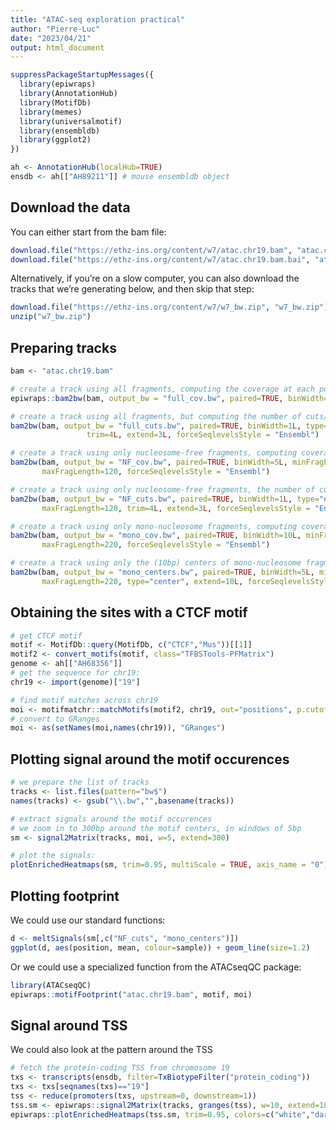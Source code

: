 ```yaml
---
title: "ATAC-seq exploration practical"
author: "Pierre-Luc"
date: "2023/04/21"
output: html_document
---
```


```r
suppressPackageStartupMessages({
  library(epiwraps)
  library(AnnotationHub)
  library(MotifDb)
  library(memes)
  library(universalmotif)
  library(ensembldb)
  library(ggplot2)
})

ah <- AnnotationHub(localHub=TRUE)
ensdb <- ah[["AH89211"]] # mouse ensembldb object
```


## Download the data

You can either start from the bam file:

```r
download.file("https://ethz-ins.org/content/w7/atac.chr19.bam", "atac.chr19.bam")
download.file("https://ethz-ins.org/content/w7/atac.chr19.bam.bai", "atac.chr19.bam.bai")
```

Alternatively, if you're on a slow computer, you can also download the tracks that we're generating below, and then skip that step:
```r
download.file("https://ethz-ins.org/content/w7/w7_bw.zip", "w7_bw.zip")
unzip("w7_bw.zip")
```


## Preparing tracks

```r
bam <- "atac.chr19.bam"

# create a track using all fragments, computing the coverage at each position (and force Ensembl naming)
epiwraps::bam2bw(bam, output_bw = "full_cov.bw", paired=TRUE, binWidth=10L, forceSeqlevelsStyle = "Ensembl")

# create a track using all fragments, but computing the number of cuts/insertion sites at each position
bam2bw(bam, output_bw = "full_cuts.bw", paired=TRUE, binWidth=1L, type="ends", 
                 trim=4L, extend=3L, forceSeqlevelsStyle = "Ensembl")

# create a track using only nucleosome-free fragments, computing coverage
bam2bw(bam, output_bw = "NF_cov.bw", paired=TRUE, binWidth=5L, minFragLength=30, 
       maxFragLength=120, forceSeqlevelsStyle = "Ensembl")

# create a track using only nucleosome-free fragments, the number of cuts/insertion sites at each position
bam2bw(bam, output_bw = "NF_cuts.bw", paired=TRUE, binWidth=1L, type="ends", minFragLength=30, 
       maxFragLength=120, trim=4L, extend=3L, forceSeqlevelsStyle = "Ensembl")

# create a track using only mono-nucleosome fragments, computing coverage
bam2bw(bam, output_bw = "mono_cov.bw", paired=TRUE, binWidth=10L, minFragLength=140,
       maxFragLength=220, forceSeqlevelsStyle = "Ensembl")

# create a track using only the (10bp) centers of mono-nucleosome fragments
bam2bw(bam, output_bw = "mono_centers.bw", paired=TRUE, binWidth=5L, minFragLength=140, trim=4L,
       maxFragLength=220, type="center", extend=10L, forceSeqlevelsStyle = "Ensembl")
```


## Obtaining the sites with a CTCF motif

```r
# get CTCF motif
motif <- MotifDb::query(MotifDb, c("CTCF","Mus"))[[1]]
motif2 <- convert_motifs(motif, class="TFBSTools-PFMatrix")
genome <- ah[["AH68356"]]
# get the sequence for chr19:
chr19 <- import(genome)["19"]

# find motif matches across chr19
moi <- motifmatchr::matchMotifs(motif2, chr19, out="positions", p.cutoff=1e-5)[[1]]
# convert to GRanges
moi <- as(setNames(moi,names(chr19)), "GRanges")
```

## Plotting signal around the motif occurences

```r
# we prepare the list of tracks
tracks <- list.files(pattern="bw$")
names(tracks) <- gsub("\\.bw","",basename(tracks))

# extract signals around the motif occurences
# we zoom in to 300bp around the motif centers, in windows of 5bp
sm <- signal2Matrix(tracks, moi, w=5, extend=300)

# plot the signals:
plotEnrichedHeatmaps(sm, trim=0.95, multiScale = TRUE, axis_name = "0")
```


## Plotting footprint

We could use our standard functions:

```r
d <- meltSignals(sm[,c("NF_cuts", "mono_centers")])
ggplot(d, aes(position, mean, colour=sample)) + geom_line(size=1.2)
```

Or we could use a specialized function from the ATACseqQC package:

```r
library(ATACseqQC)
epiwraps::motifFootprint("atac.chr19.bam", motif, moi)
```

## Signal around TSS

We could also look at the pattern around the TSS

```r
# fetch the protein-coding TSS from chromosome 19
txs <- transcripts(ensdb, filter=TxBiotypeFilter("protein_coding"))
txs <- txs[seqnames(txs)=="19"]
tss <- reduce(promoters(txs, upstream=0, downstream=1))
tss.sm <- epiwraps::signal2Matrix(tracks, granges(tss), w=10, extend=1000)
epiwraps::plotEnrichedHeatmaps(tss.sm, trim=0.95, colors=c("white","darkred"), multiScale=TRUE, axis_name="TSS")
```
